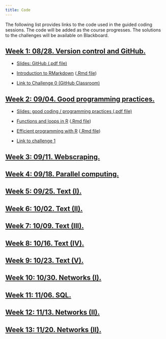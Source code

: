 ```yaml
---
title: Code
---
```


The following list provides links to the code used in the guided coding sessions. The code will be added as the course progresses. The solutions to the challenges will be available on Blackboard.

<div class="panel-group">
<div class="panel panel-default">
<div class="panel-heading">
<h2 id="week-1" class="panel-title">
<a data-toggle="collapse" href="#collapse1">Week 1: 08/28. Version control and GitHub.</a>
</h2>
</div>
<div id="collapse1" class="panel-collapse collapse in" style="margin:12px">

<ul>
<li><p><a href="slides/02-github.pdf">Slides: GitHub (.pdf file)</a></p>
</li>
<li><p><a href="code/01-RMarkdown-setup.html">Introduction to RMarkdown</a> (<a href="code/01-RMarkdown-setup.rmd">.Rmd file</a>)</p>
</li>
<li><p><a href="https://classroom.github.com/a/KGpWHEQ2">Link to Challenge 0 (GitHub Classroom)</a></p>
</li>
</ul>



</div>
</div>
</div>


<div class="panel-group">
<div class="panel panel-default">
<div class="panel-heading">
<h2 id="week-2" class="panel-title">
<a data-toggle="collapse" href="#collapse2">Week 2: 09/04. Good programming practices.</a>
</h2>
</div>
<div id="collapse2" class="panel-collapse collapse in" style="margin:12px">

<ul>
<li><p><a href="slides/04-good-coding.pdf">Slides: good coding / programming practices (.pdf file)</a></p>
</li>
<li><p><a href="code/02-loops-functions.html">Functions and loops in R</a> (<a href="code/02-loops-functions.Rmd">.Rmd file</a>)</p>
</li>
<li><p><a href="code/03-efficient-programming.html">Efficient programming with R</a> (<a href="code/03-efficient-programming.Rmd">.Rmd file</a>)</p>
</li>
<li><p><a href="https://classroom.github.com/a/BVkWl7Wf">Link to challenge 1</a></p>
</li>
</ul>

</div>
</div>
</div>

<div class="panel-group">
<div class="panel panel-default">
<div class="panel-heading">
<h2 id="week-3" class="panel-title">
<a data-toggle="collapse" href="#collapse3">Week 3: 09/11. Webscraping.</a>
</h2>
</div>
<div id="collapse3" class="panel-collapse collapse in" style="margin:12px">

<!--

<ul>
<li><p><a href="slides/03-scraping.pdf">Slides: webscraping (.pdf file)</a></p>
</li>


<li><p><a href="code/01-scraping-tables.html">Scraping tables from websites</a> (<a href="code/01-scraping-tables.Rmd">.Rmd file</a>)</p>
</li>
<li><p><a href="code/02-scraping-unstructured-data.html">Scraping unstructured data</a> (<a href="code/02-scraping-unstructured-data.Rmd">.Rmd file</a>)</p>
</li>

<li><p><a href="code/06-parallel-computing.html">Parallel computing with R</a> (<a href="code/06-parallel-computing.Rmd">.Rmd file</a>)</p>
</li>
</li>
<li><p><a href="challenges/challenge3.Rmd">Coding challenge 3 (.Rmd file)</a></p>
</li>
</ul>

--> 

</div>
</div>
</div>



<div class="panel-group">
<div class="panel panel-default">
<div class="panel-heading">
<h2 id="week-4" class="panel-title">
<a data-toggle="collapse" href="#collapse4">Week 4: 09/18. Parallel computing.</a>
</h2>
</div>
<div id="collapse4" class="panel-collapse collapse in" style="margin:12px">

<!--
<ul>

<li><p><a href="code/07-text-intro.html">Basics of text analysis with R</a> (<a href="code/07-text-intro.Rmd">.Rmd file</a>)</p>
</li>
</ul>
-->

</div>
</div>
</div>



<div class="panel-group">
<div class="panel panel-default">
<div class="panel-heading">
<h2 id="week-5" class="panel-title">
<a data-toggle="collapse" href="#collapse5">Week 5: 09/25. Text (I).</a>
</h2>
</div>
<div id="collapse5" class="panel-collapse collapse in" style="margin:12px">

<!--

<ul>
<li><p><a href="code/08-dictionary-methods.html">Dictionary methods applied to sentiment analysis</a> (<a href="code/08-dictionary-methods.Rmd">.Rmd file</a>)</p>
</li>
<li><p><a href="challenges/challenge4.Rmd">Coding challenge 4 (.Rmd file)</a></p>
</li>
</ul>

-->

</div>
</div>
</div>


<div class="panel-group">
<div class="panel panel-default">
<div class="panel-heading">
<h2 id="week-6" class="panel-title">
<a data-toggle="collapse" href="#collapse6">Week 6: 10/02. Text (II).</a>
</h2>
</div>
<div id="collapse6" class="panel-collapse collapse in" style="margin:12px">

<!--

<ul>
<li><p><a href="code/09-supervised-learning.html">Supervised learning applied to text classification</a> (<a href="code/09-supervised-learning.Rmd">.Rmd file</a>)</p>
</li>
<li><p><a href="code/10-encoding-issues.html">Encoding issues when working with text</a> (<a href="code/10-encoding-issues.Rmd">.Rmd file</a>)</p>
</li>
<li><p><a href="challenges/challenge5.Rmd">Coding challenge 5</a></p>
</li>
</ul>

-->

</div>
</div>
</div>


<div class="panel-group">
<div class="panel panel-default">
<div class="panel-heading">
<h2 id="week-7" class="panel-title">
<a data-toggle="collapse" href="#collapse7">Week 7: 10/09. Text (III).</a>
</h2>
</div>
<div id="collapse1" class="panel-collapse collapse in" style="margin:12px">

<!--

<ul>
<li><p><a href="code/11-text-discovery.html">Exploring large-scale text datasets</a> (<a href="code/11-text-discovery.Rmd">.Rmd file</a>)</p>
</li>
<li><p><a href="code/12-topic-models.html">Topic models</a> (<a href="code/12-topic-models.Rmd">.Rmd file</a>)</p>
</li>
<li><p><a href="challenges/challenge6.Rmd">Coding challenge 6</a></p>
</li>
</ul>

-->

</div>
</div>
</div>

<div class="panel-group">
<div class="panel panel-default">
<div class="panel-heading">
<h2 id="week-8" class="panel-title">
<a data-toggle="collapse" href="#collapse8">Week 8: 10/16. Text (IV).</a>
</h2>
</div>
<div id="collapse8" class="panel-collapse collapse in" style="margin:12px">

<!--

<ul>
<li><p><a href="code/13-word-embeddings.html">Introduction to word2vec</a> (<a href="code/13-word-embeddings.Rmd">.Rmd file</a>)</p>
</li>
<li><p><a href="code/14-ideological-scaling.html">Ideological scaling</a> (<a href="code/14-ideological-scaling.Rmd">.Rmd file</a>)</p>
</li>
<li><p><a href="challenges/challenge7.Rmd">Coding challenge 7</a></p>
</li>
</ul>

-->

</div>
</div>
</div>


<div class="panel-group">
<div class="panel panel-default">
<div class="panel-heading">
<h2 id="week-9" class="panel-title">
<a data-toggle="collapse" href="#collapse9">Week 9: 10/23. Text (V).</a>
</h2>
</div>
<div id="collapse9" class="panel-collapse collapse in" style="margin:12px">

<!--

<ul>
<li><p><a href="code/15-networks-intro-visualization.html">Introduction social network analysis with igraph</a> (<a href="code/15-networks-intro-visualization.Rmd">.Rmd file</a>)</p>
</li>
<li><p><a href="code/16-networks-descriptive-analysis.html">Descriptive analysis of social network datasets</a> (<a href="code/16-networks-descriptive-analysis.Rmd">.Rmd file</a>)</p>
</li>
<li><p><a href="challenges/challenge8.Rmd">Coding challenge 8</a></p>
</li>
</ul>

-->

</div>
</div>
</div>


<div class="panel-group">
<div class="panel panel-default">
<div class="panel-heading">
<h2 id="week-10" class="panel-title">
<a data-toggle="collapse" href="#collapse10">Week 10: 10/30. Networks (I).</a>
</h2>
</div>
<div id="collapse10" class="panel-collapse collapse in" style="margin:12px">

<!--

<ul>
<li><p><a href="slides/12-networks-contagion.pdf">Slides: collecting social media data (.pdf file)</a></p>
</li>
<li><p><a href="code/17-twitter-streaming-data-collection.html">Collecting Twitter data from the Streaming API</a> (<a href="code/17-twitter-streaming-data-collection.Rmd">.Rmd file</a>)</p>
</li>
<li><p><a href="code/18-twitter-REST-data-collection.html">Collecting Twitter data from the REST API</a> (<a href="code/18-twitter-REST-data-collection.Rmd">.Rmd file</a>)</p>
</li>
<li><p><a href="challenges/challenge9.Rmd">Coding challenge 9</a></p>
</li>
</ul>

-->

</div>
</div>
</div>



<div class="panel-group">
<div class="panel panel-default">
<div class="panel-heading">
<h2 id="week-11" class="panel-title">
<a data-toggle="collapse" href="#collapse11">Week 11: 11/06. SQL.</a>
</h2>
</div>
<div id="collapse11" class="panel-collapse collapse in" style="margin:12px">

<!--

<ul>
<li><p><a href="SQL-slides.pdf">SLIDES: Querying large-scale online datasets with SQL and Google BigQuery</a></p>
</li>

<li><p><a href="code/01-sql-intro.html">Basics of SQL queries</a> (<a href="code/01-sql-intro.Rmd">.Rmd file</a>)</p>
</li>
<li><p><a href="challenges/challenge1.Rmd">Coding challenge 1 (.Rmd file)</a></p>
</li>
<li><p><a href="code/02-sql-advanced.html">Querying multiple tables. Grouping and aggregating operations.</a> (<a href="code/02-sql-advanced.Rmd">.Rmd file</a>)</p>
</li>
</li>
<li><p><a href="challenges/challenge1.Rmd">Coding challenge 2 (.Rmd file)</a></p>
</li>

<li><p><a href="code/03-bigquery-intro.html">Introduction to Google BigQuery</a> (<a href="code/03-bigquery-intro.Rmd">.Rmd file</a>)</p>
</li>
<li><p><a href="challenges/challenge3.Rmd">Coding challenge 3 (.Rmd file)</a></p>
</li>

</ul>

-->

</div>
</div>
</div>


<div class="panel-group">
<div class="panel panel-default">
<div class="panel-heading">
<h2 id="week-12" class="panel-title">
<a data-toggle="collapse" href="#collapse12">Week 12: 11/13. Networks (II).</a>
</h2>
</div>
<div id="collapse12" class="panel-collapse collapse in" style="margin:12px">

<!--

<ul>
<li><p><a href="code/20-community-detection.html">Community detection methods</a> (<a href="code/20-community-detection.Rmd">.Rmd file</a>)</p>
</li>
<li><p><a href="challenges/challenge10.Rmd">Coding challenge 10</a></p>
</li>
</ul>

-->

</div>
</div>
</div>


<div class="panel-group">
<div class="panel panel-default">
<div class="panel-heading">
<h2 id="week-12" class="panel-title">
<a data-toggle="collapse" href="#collapse12">Week 13: 11/20. Networks (II).</a>
</h2>
</div>
<div id="collapse12" class="panel-collapse collapse in" style="margin:12px">

<!--

<ul>
<li><p><a href="code/22-GIS.html">Maps</a> (<a href="code/22-GIS.Rmd">.Rmd file</a>)</p>
</li>
<li><p><a href="code/21-latent-space.html">Latent space network models</a> (<a href="code/21-latent-space.Rmd">.Rmd file</a>)</p>
</li>
<li><p><a href="challenges/challenge11.Rmd">Coding challenge 11</a></p>
</li>

</ul>

-->

</div>
</div>
</div>